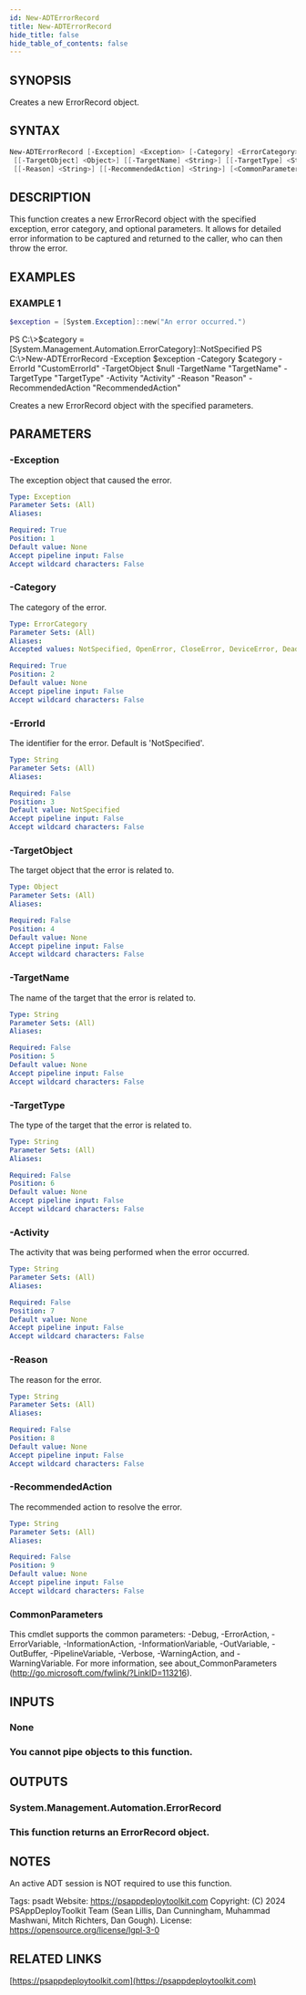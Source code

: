 ```yaml
---
id: New-ADTErrorRecord
title: New-ADTErrorRecord
hide_title: false
hide_table_of_contents: false
---
```


## SYNOPSIS

Creates a new ErrorRecord object.

## SYNTAX

```powershell
New-ADTErrorRecord [-Exception] <Exception> [-Category] <ErrorCategory> [[-ErrorId] <String>]
 [[-TargetObject] <Object>] [[-TargetName] <String>] [[-TargetType] <String>] [[-Activity] <String>]
 [[-Reason] <String>] [[-RecommendedAction] <String>] [<CommonParameters>]
```

## DESCRIPTION

This function creates a new ErrorRecord object with the specified exception, error category, and optional parameters.
It allows for detailed error information to be captured and returned to the caller, who can then throw the error.

## EXAMPLES

### EXAMPLE 1

```powershell
$exception = [System.Exception]::new("An error occurred.")
```

PS C:\\&gt;$category = [System.Management.Automation.ErrorCategory]::NotSpecified
PS C:\\&gt;New-ADTErrorRecord -Exception $exception -Category $category -ErrorId "CustomErrorId" -TargetObject $null -TargetName "TargetName" -TargetType "TargetType" -Activity "Activity" -Reason "Reason" -RecommendedAction "RecommendedAction"

Creates a new ErrorRecord object with the specified parameters.

## PARAMETERS

### -Exception

The exception object that caused the error.

```yaml
Type: Exception
Parameter Sets: (All)
Aliases:

Required: True
Position: 1
Default value: None
Accept pipeline input: False
Accept wildcard characters: False
```

### -Category

The category of the error.

```yaml
Type: ErrorCategory
Parameter Sets: (All)
Aliases:
Accepted values: NotSpecified, OpenError, CloseError, DeviceError, DeadlockDetected, InvalidArgument, InvalidData, InvalidOperation, InvalidResult, InvalidType, MetadataError, NotImplemented, NotInstalled, ObjectNotFound, OperationStopped, OperationTimeout, SyntaxError, ParserError, PermissionDenied, ResourceBusy, ResourceExists, ResourceUnavailable, ReadError, WriteError, FromStdErr, SecurityError, ProtocolError, ConnectionError, AuthenticationError, LimitsExceeded, QuotaExceeded, NotEnabled

Required: True
Position: 2
Default value: None
Accept pipeline input: False
Accept wildcard characters: False
```

### -ErrorId

The identifier for the error.
Default is 'NotSpecified'.

```yaml
Type: String
Parameter Sets: (All)
Aliases:

Required: False
Position: 3
Default value: NotSpecified
Accept pipeline input: False
Accept wildcard characters: False
```

### -TargetObject

The target object that the error is related to.

```yaml
Type: Object
Parameter Sets: (All)
Aliases:

Required: False
Position: 4
Default value: None
Accept pipeline input: False
Accept wildcard characters: False
```

### -TargetName

The name of the target that the error is related to.

```yaml
Type: String
Parameter Sets: (All)
Aliases:

Required: False
Position: 5
Default value: None
Accept pipeline input: False
Accept wildcard characters: False
```

### -TargetType

The type of the target that the error is related to.

```yaml
Type: String
Parameter Sets: (All)
Aliases:

Required: False
Position: 6
Default value: None
Accept pipeline input: False
Accept wildcard characters: False
```

### -Activity

The activity that was being performed when the error occurred.

```yaml
Type: String
Parameter Sets: (All)
Aliases:

Required: False
Position: 7
Default value: None
Accept pipeline input: False
Accept wildcard characters: False
```

### -Reason

The reason for the error.

```yaml
Type: String
Parameter Sets: (All)
Aliases:

Required: False
Position: 8
Default value: None
Accept pipeline input: False
Accept wildcard characters: False
```

### -RecommendedAction

The recommended action to resolve the error.

```yaml
Type: String
Parameter Sets: (All)
Aliases:

Required: False
Position: 9
Default value: None
Accept pipeline input: False
Accept wildcard characters: False
```

### CommonParameters

This cmdlet supports the common parameters: -Debug, -ErrorAction, -ErrorVariable, -InformationAction, -InformationVariable, -OutVariable, -OutBuffer, -PipelineVariable, -Verbose, -WarningAction, and -WarningVariable.
For more information, see about_CommonParameters (http://go.microsoft.com/fwlink/?LinkID=113216).

## INPUTS

### None

### You cannot pipe objects to this function.

## OUTPUTS

### System.Management.Automation.ErrorRecord

### This function returns an ErrorRecord object.

## NOTES

An active ADT session is NOT required to use this function.

Tags: psadt
Website: https://psappdeploytoolkit.com
Copyright: (C) 2024 PSAppDeployToolkit Team (Sean Lillis, Dan Cunningham, Muhammad Mashwani, Mitch Richters, Dan Gough).
License: https://opensource.org/license/lgpl-3-0

## RELATED LINKS

[https://psappdeploytoolkit.com](https://psappdeploytoolkit.com)
